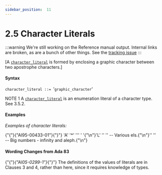---
sidebar_position:  11
---

# 2.5 Character Literals

:::warning
We're still working on the Reference manual output.  Internal links are broken,
as are a bunch of other things.
See the [tracking issue](https://github.com/ada-lang-io/ada-lang-io/issues/20)
:::


<p>[A <code><a href="../AA-2/AA-2.5#S0015">character_literal</a></code> is formed by enclosing a graphic character between two apostrophe characters.] </p>

#### Syntax

<p><code>character_literal</code><a id="S0015"></a><code> ::= </code>'<code>graphic_character</code>'</p>
<Admonition type="note">
<p>NOTE 1   A <code><a href="../AA-2/AA-2.5#S0015">character_literal</a></code> is an enumeration literal of a character type. See 3.5.2. </p></Admonition>


#### Examples

<p><em>Examples of character literals:</em> </p>
<CodeBlock>
{"{"}{"AI95-00433-01"}{"}"} 'A'     '*'     '''     ' '{"\n"}'L'     ''     ''    -- Various els.{"\n"}''     ''            -- Big numbers - infinity and aleph.{"\n"}
</CodeBlock>


#### Wording Changes from Ada 83

<Admonition type="note">
<p>{"{"}<em>{"AI05-0299-1"}</em>{"}"} The definitions of the values of literals are in Clauses 3 and 4, rather than here, since it requires knowledge of types. </p></Admonition>

